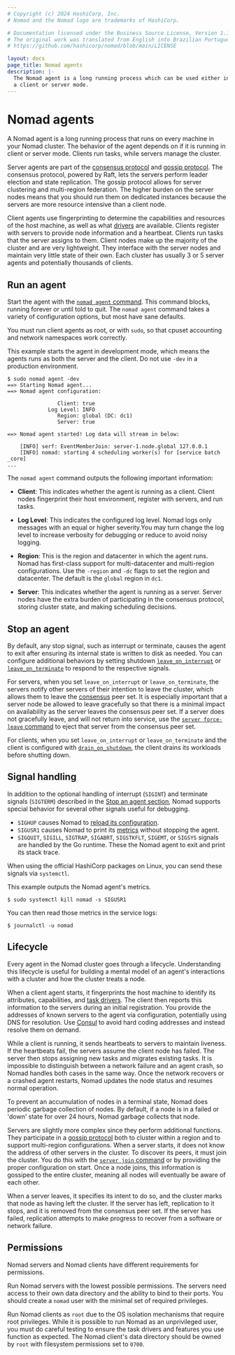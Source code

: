```yaml
---
# Copyright (c) 2024 HashiCorp, Inc.
# Nomad and the Nomad logo are trademarks of HashiCorp.

# Documentation licensed under the Business Source License, Version 1.1.
# The original work was translated from English into Brazilian Portuguese.
# https://github.com/hashicorp/nomad/blob/main/LICENSE

layout: docs
page_title: Nomad agents
description: |-
  The Nomad agent is a long running process which can be used either in
  a client or server mode.
---
```


# Nomad agents

A Nomad agent is a long running process that runs on every machine in your Nomad
cluster. The behavior of the agent depends on if it is running in client or
server mode. Clients run tasks, while servers manage the cluster.

Server agents are part of the [consensus protocol](/nomad/docs/concepts/consensus) and
[gossip protocol](/nomad/docs/concepts/gossip). The consensus protocol, powered
by Raft, lets the servers perform leader election and state replication.
The gossip protocol allows for server clustering and multi-region federation.
The higher burden on the server nodes means that you should run them on
dedicated instances because the servers are more resource intensive than a
client node.

Client agents use fingerprinting to determine the capabilities and resources of
the host machine, as well as what [drivers](/nomad/docs/drivers) are available.
Clients register with servers to provide node information and a heartbeat.
Clients run tasks that the server assigns to them. Client nodes make up the
majority of the cluster and are very lightweight. They interface with the server
nodes and maintain very little state of their own. Each cluster has usually 3 or
5 server agents and potentially thousands of clients.

## Run an agent

Start the agent with the [`nomad agent` command](/nomad/docs/commands/agent).
This command blocks, running forever or until told to quit. The `nomad agent`
command takes a variety of configuration options, but most have sane defaults.

<Note title="Linux Users">

You must run client agents as root, or with `sudo`, so that cpuset accounting
and network namespaces work correctly.

</Note>

This example starts the agent in development mode, which means the agents runs
as both the server and the client. Do not use `-dev` in a production environment.

```shell-session
$ sudo nomad agent -dev
==> Starting Nomad agent...
==> Nomad agent configuration:

                Client: true
             Log Level: INFO
                Region: global (DC: dc1)
                Server: true

==> Nomad agent started! Log data will stream in below:

    [INFO] serf: EventMemberJoin: server-1.node.global 127.0.0.1
    [INFO] nomad: starting 4 scheduling worker(s) for [service batch _core]
...
```

The `nomad agent` command outputs the following important information:

- **Client**: This indicates whether the agent is running as a client.
  Client nodes fingerprint their host environment, register with servers,
  and run tasks.

- **Log Level**: This indicates the configured log level. Nomad logs only
  messages with an equal or higher severity.You may turn change the log level to
  increase verbosity for debugging or reduce to avoid noisy logging.

- **Region**: This is the region and datacenter in which the agent runs. Nomad
  has first-class support for multi-datacenter and multi-region configurations.
  Use the `-region` and `-dc` flags to set the region and datacenter. The
  default is the `global` region in `dc1`.

- **Server**: This indicates whether the agent is running as a server. Server
  nodes have the extra burden of participating in the consensus protocol,
  storing cluster state, and making scheduling decisions.

## Stop an agent

By default, any stop signal, such as interrupt or terminate, causes the
agent to exit after ensuring its internal state is written to disk as
needed. You can configure additional behaviors by setting shutdown
[`leave_on_interrupt`][] or [`leave_on_terminate`][] to respond to the
respective signals.

For servers, when you set `leave_on_interrupt` or `leave_on_terminate`, the
servers notify other servers of their intention to leave the cluster, which
allows them to leave the [consensus][] peer set. It is especially important that
a server node be allowed to leave gracefully so that there is a minimal
impact on availability as the server leaves the consensus peer set. If a server
does not gracefully leave, and will not return into service, use the [`server
force-leave` command][] to eject that server from the consensus peer set.

For clients, when you set `leave_on_interrupt` or `leave_on_terminate` and the
client is configured with [`drain_on_shutdown`][], the client drains its
workloads before shutting down.

## Signal handling

In addition to the optional handling of interrupt (`SIGINT`) and terminate
signals (`SIGTERM`) described in the [Stop an agent
section](#stop-an-agent), Nomad supports special behavior for several other
signals useful for debugging.

* `SIGHUP` causes Nomad to [reload its configuration][].
* `SIGUSR1` causes Nomad to print its [metrics][] without stopping the
  agent.
* `SIGQUIT`, `SIGILL`, `SIGTRAP`, `SIGABRT`, `SIGSTKFLT`, `SIGEMT`, or `SIGSYS`
  signals are handled by the Go runtime. These the Nomad agent to exit
  and print its stack trace.

When using the official HashiCorp packages on Linux, you can send these signals
via `systemctl`.

This example outputs the Nomad agent's metrics.

```shell-session
$ sudo systemctl kill nomad -s SIGUSR1
```

You can then read those metrics in the service logs:

```shell-session
$ journalctl -u nomad
```

## Lifecycle

Every agent in the Nomad cluster goes through a lifecycle. Understanding
this lifecycle is useful for building a mental model of an agent's interactions
with a cluster and how the cluster treats a node.

When a client agent starts, it fingerprints the host machine to identify its
attributes, capabilities, and [task drivers](/nomad/docs/drivers). The client
then reports this information to the servers during an initial registration. You
provide the addresses of known servers to the agent via configuration,
potentially using DNS for resolution. Use [Consul](https://www.consul.io/)
to avoid hard coding addresses and instead resolve them on demand.

While a client is running, it sends heartbeats to servers to maintain liveness.
If the heartbeats fail, the servers assume the client node has failed. The
server then stops assigning new tasks and migrates existing tasks. It is
impossible to distinguish between a network failure and an agent crash, so Nomad
handles both
cases in the same way. Once the network recovers or a crashed agent
restarts, Nomad updates the node status and resumes normal operation.

To prevent an accumulation of nodes in a terminal state, Nomad does periodic
garbage collection of nodes. By default, if a node is in a failed or 'down'
state for over 24 hours, Nomad garbage collects that node.

Servers are slightly more complex since they perform additional functions. They
participate in a [gossip protocol](/nomad/docs/concepts/gossip) both to cluster
within a region and to support multi-region configurations. When a server starts, it does not know the address of other servers in the cluster.
To discover its peers, it must join the cluster. You do this with the
[`server join` command](/nomad/docs/commands/server/join) or by providing the
proper configuration on start. Once a node joins, this information is gossiped
to the entire cluster, meaning all nodes will eventually be aware of each other.

When a server leaves, it specifies its intent to do so, and the cluster marks
that node as having left the cluster. If the server has left, replication to it
stops, and it is removed from the consensus peer set. If the server has failed,
replication attempts to make progress to recover from a software or network
failure.

## Permissions

Nomad servers and Nomad clients have different requirements for permissions.

Run Nomad servers with the lowest possible permissions. The servers
need access to their own data directory and the ability to bind to their ports.
You should create a `nomad` user with the minimal set of required privileges.

Run Nomad clients as `root` due to the OS isolation mechanisms that
require root privileges. While it is possible to run Nomad as an unprivileged
user, you must do careful testing to ensure the task drivers and features
you use function as expected. The Nomad client's data directory should be
owned by `root` with filesystem permissions set to `0700`.


[`leave_on_interrupt`]: /nomad/docs/configuration#leave_on_interrupt
[`leave_on_terminate`]: /nomad/docs/configuration#leave_on_terminate
[`server force-leave` command]: /nomad/docs/commands/server/force-leave
[consensus]: /nomad/docs/concepts/consensus
[`drain_on_shutdown`]: /nomad/docs/configuration/client#drain_on_shutdown
[reload its configuration]: /nomad/docs/configuration#configuration-reload
[metrics]: /nomad/docs/operations/metrics-reference
